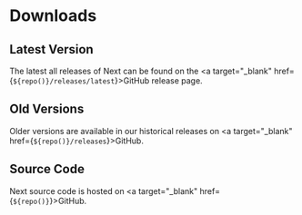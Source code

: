 # Downloads



## Latest Version

<FeaturedDownloads />

The latest all releases of Next can be found on the <a target="_blank" href={`${repo()}/releases/latest`}>GitHub release page</a>.

## Old Versions

Older versions are available in our historical releases on <a target="_blank" href={`${repo()}/releases`}>GitHub</a>.

## Source Code

Next source code is hosted on <a target="_blank" href={`${repo()}`}>GitHub</a>.

